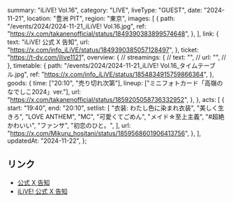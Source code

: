  summary: "iLiVE! Vol.16",
  category: "LIVE",
  liveType: "GUEST",
  date: "2024-11-21",
  location: "豊洲 PIT",
  region: "東京",
  images: [
    {
      path: "/events/2024/2024-11-21_iLiVE! Vol.16.jpg",
      ref: "https://x.com/takanenofficial/status/1849390383899574648",
    },
  ],
  link: {
    text: "iLiVE! 公式 X 告知",
    url: "https://x.com/info_iLiVE/status/1849390385057128497",
  },
  ticket: "https://t-dv.com/ilive1121",
  overview: {
    // streamings: {
    //   text: "",
    //   url: "",
    // },
    timetable: {
      path: "/events/2024/2024-11-21_iLiVE! Vol.16_タイムテーブル.jpg",
      ref: "https://x.com/info_iLiVE/status/1854834915759866364",
    },
    goods: {
      time: ["20:10", "売り切れ次第"],
      lineup: ["ミニフォトカード「高嶺のなでしこ2024」ver."],
      url: "https://x.com/takanenofficial/status/1859205058736332952",
    },
  },
  acts: [
    {
      start: "19:40",
      end: "20:10",
      setlist: [
        "衣装: わたし色に染まれ衣装",
        "美しく生きろ",
        "LOVE ANTHEM",
        "MC",
        "可愛くてごめん",
        "メイド☆至上主義",
        "#超絶かわいい",
        "ファンサ",
        "初恋のひと。",
      ],
      url: "https://x.com/Mikuru_hositani/status/1859568601906413756",
    },
  ],
  updatedAt: "2024-11-22",
};

## リンク

- [公式 X 告知](https://x.com/takanenofficial/status/1849390383899574648)
- [iLiVE! 公式 X 告知](https://x.com/info_iLiVE/status/1849390385057128497)
